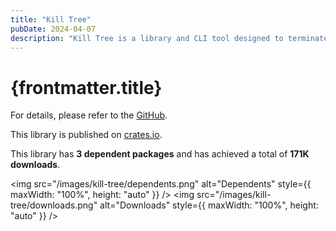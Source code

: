 ```yaml
---
title: "Kill Tree"
pubDate: 2024-04-07
description: "Kill Tree is a library and CLI tool designed to terminate a specified process and all its child processes recursively, operating independently of other commands like kill or taskkill."
---
```


# {frontmatter.title}

For details, please refer to the [GitHub](https://github.com/harryplusplus/kill-tree).

This library is published on [crates.io](https://crates.io/crates/kill_tree).

This library has **3 dependent packages** and has achieved a total of **171K downloads**.

<img
  src="/images/kill-tree/dependents.png"
  alt="Dependents"
  style={{ maxWidth: "100%", height: "auto" }}
/>
<img
  src="/images/kill-tree/downloads.png"
  alt="Downloads"
  style={{ maxWidth: "100%", height: "auto" }}
/>
